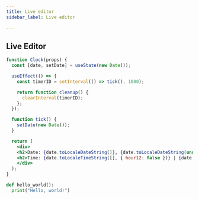 ```yaml
---
title: Live editor
sidebar_label: Live editor

---
```



## Live Editor


```jsx live
function Clock(props) {
  const [date, setDate] = useState(new Date());

  useEffect(() => {
    const timerID = setInterval(() => tick(), 1000);

    return function cleanup() {
      clearInterval(timerID);
    };
  });

  function tick() {
    setDate(new Date());
  }

  return (
    <div>
    <h2>Date: {date.toLocaleDateString()}, {date.toLocaleDateString(undefined, { weekday: 'long' })}</h2>
    <h2>Time: {date.toLocaleTimeString([], { hour12: false })} | {date.toLocaleTimeString([], {})}</h2>
    </div>
  );
}
```

```py live
def hello_world():
  print("Hello, world!")
```

